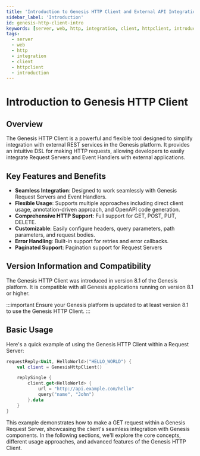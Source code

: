 ```yaml
---
title: 'Introduction to Genesis HTTP Client and External API Integration'
sidebar_label: 'Introduction'
id: genesis-http-client-intro
keywords: [server, web, http, integration, client, httpclient, introduction]
tags:
  - server
  - web
  - http
  - integration
  - client
  - httpclient
  - introduction
---
```


# Introduction to Genesis HTTP Client

## Overview

The Genesis HTTP Client is a powerful and flexible tool designed to simplify integration with external REST services in the Genesis platform. It provides an intuitive DSL for making HTTP requests, allowing developers to easily integrate Request Servers and Event Handlers with external applications.

## Key Features and Benefits

- **Seamless Integration**: Designed to work seamlessly with Genesis Request Servers and Event Handlers.
- **Flexible Usage**: Supports multiple approaches including direct client usage, annotation-driven approach, and OpenAPI code generation.
- **Comprehensive HTTP Support**: Full support for GET, POST, PUT, DELETE.
- **Customizable**: Easily configure headers, query parameters, path parameters, and request bodies.
- **Error Handling**: Built-in support for retries and error callbacks.
- **Paginated Support**: Pagination support for Request Servers

## Version Information and Compatibility

The Genesis HTTP Client was introduced in version 8.1 of the Genesis platform. It is compatible with all Genesis applications running on version 8.1 or higher.

:::important
Ensure your Genesis platform is updated to at least version 8.1 to use the Genesis HTTP Client.
:::

## Basic Usage

Here's a quick example of using the Genesis HTTP Client within a Request Server:

```kotlin
requestReply<Unit, HelloWorld>("HELLO_WORLD") {
    val client = GenesisHttpClient()

    replySingle {
        client.get<HelloWorld> {
            url = "http://api.example.com/hello"
            query("name", "John")
        }.data
    }
}
```

This example demonstrates how to make a GET request within a Genesis Request Server, showcasing the client's seamless integration with Genesis components.
In the following sections, we'll explore the core concepts, different usage approaches, and advanced features of the Genesis HTTP Client.